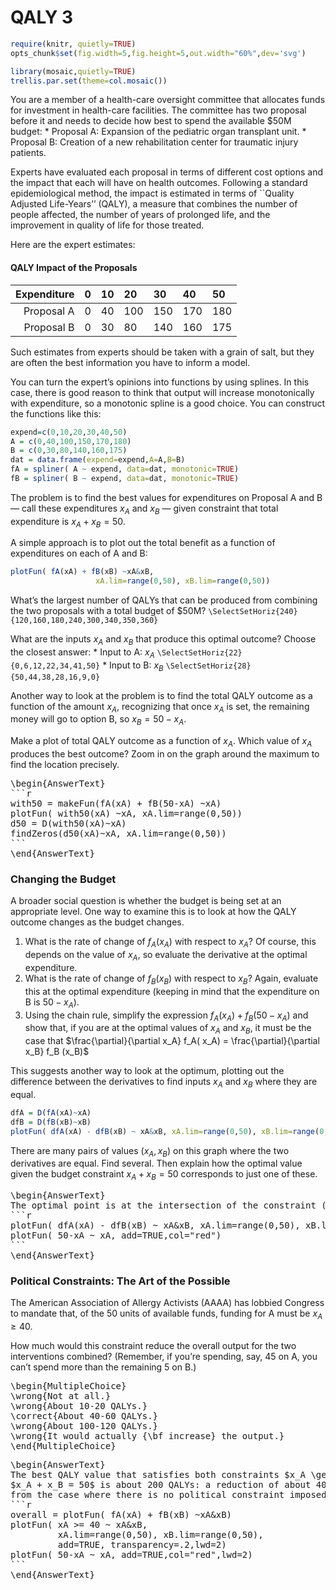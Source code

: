 QALY 3
========================================================

```r
require(knitr, quietly=TRUE)
opts_chunk$set(fig.width=5,fig.height=5,out.width="60%",dev='svg')
```

```r
library(mosaic,quietly=TRUE)
trellis.par.set(theme=col.mosaic())
```

<script src="https://ajax.googleapis.com/ajax/libs/jquery/1.7.1/jquery.min.js"></script>
<script src="../javascripts/main.js"></script>

You are a member of a health-care oversight committee that allocates funds for investment in health-care facilities.  The committee has two proposal before it and needs to decide how best to spend the available
\$50M budget:
*  Proposal A: Expansion of the pediatric organ transplant unit.
* Proposal B: Creation of a new rehabilitation center for traumatic injury patients.

Experts have evaluated each proposal in terms of different cost options and the impact that each will have on health outcomes. Following a standard epidemiological method, the impact is estimated in terms of ``Quality Adjusted Life-Years'' (QALY), a measure that combines the number of people affected, the number of years of prolonged life, and the improvement in quality of life for those treated.

Here are the expert estimates:

#### QALY Impact of the Proposals


Expenditure | 0 | 10 | 20 | 30 | 40 | 50
----------:|:--|:---|:----|:----|:----|:-----
Proposal A | 0 | 40 | 100 | 150 | 170 | 180
Proposal B | 0 | 30 | 80  | 140 | 160 | 175


Such estimates from experts should be taken with a grain of salt, but they are often the best information you have to inform a model.

You can turn the expert's opinions into functions by using splines. In this case, there is good reason to think that output will increase monotonically with expenditure, so a monotonic spline is a good choice.  You can construct the functions like this:

```r
expend=c(0,10,20,30,40,50)
A = c(0,40,100,150,170,180)
B = c(0,30,80,140,160,175)
dat = data.frame(expend=expend,A=A,B=B)
fA = spliner( A ~ expend, data=dat, monotonic=TRUE)
fB = spliner( B ~ expend, data=dat, monotonic=TRUE)
```

The problem is to find the best values for expenditures on Proposal A
and B  --- call these expenditures  $x_A$ and $x_B$ --- given
constraint that total expenditure is $x_A + x_B = 50$.

A simple approach is to plot out the total benefit as a function of expenditures on each of A and B:
```r
plotFun( fA(xA) + fB(xB) ~xA&xB, 
                   xA.lim=range(0,50), xB.lim=range(0,50))
```

What's the largest number of QALYs that can be produced from combining the two proposals with a total budget of \$50M? ```\SelectSetHoriz{240}{120,160,180,240,300,340,350,360}```


What are the inputs $x_A$ and $x_B$ that produce this optimal outcome?  Choose the closest answer:
* Input to A: $x_A$ ```\SelectSetHoriz{22}{0,6,12,22,34,41,50}```
* Input to B: $x_B$ ```\SelectSetHoriz{28}{50,44,38,28,16,9,0}```

Another way to look at the problem is to find the total QALY outcome as a function of the amount $x_A$, recognizing that once $x_A$ is set, the remaining money will go to option B, so $x_B = 50-x_A$.

Make a plot of total QALY outcome as a function of $x_A$.  Which value of $x_A$ produces the best outcome?  Zoom in on the graph around the maximum to find the location precisely.  

<pre>
\begin{AnswerText}
```r
with50 = makeFun(fA(xA) + fB(50-xA) ~xA)
plotFun( with50(xA) ~xA, xA.lim=range(0,50))
d50 = D(with50(xA)~xA)
findZeros(d50(xA)~xA, xA.lim=range(0,50))
```
\end{AnswerText}
</pre>

### Changing the Budget

A broader social question is whether the budget is being set at an appropriate level.  One way to examine this is to look at how the QALY outcome changes as the budget changes.

1. What is the rate of change of $f_A(x_A)$ with respect to $x_A$? Of course, this depends on the value of $x_A$, so evaluate the derivative at the optimal expenditure.
2. What is the rate of change of $f_B(x_B)$  with respect to $x_B$? Again, evaluate this at the optimal expenditure (keeping in mind that the expenditure on B is $50-x_A$).
3. Using the chain rule, simplify the expression $f_A(x_A) +f_B(50-x_A)$ and show that, if you are at the optimal values of $x_A$ and $x_B$, it must be the case that $\frac{\partial}{\partial  x_A} f_A( x_A) = \frac{\partial}{\partial x_B} f_B (x_B)$


This suggests another way to look at the optimum, plotting out the
difference between the derivatives to find inputs $x_A$ and $x_B$
where they are equal.

```r
dfA = D(fA(xA)~xA)
dfB = D(fB(xB)~xB)
plotFun( dfA(xA) - dfB(xB) ~ xA&xB, xA.lim=range(0,50), xB.lim=range(0,50))
```

There are many pairs of values $(x_A, x_B)$ on this graph where the two derivatives are equal.  Find several.  Then explain how the optimal value given the budget constraint $x_A + x_B = 50$ corresponds to just one of these.

<pre>
\begin{AnswerText}
The optimal point is at the intersection of the constraint (shown in red) and the set of points where the two derivatives are equal.
```r
plotFun( dfA(xA) - dfB(xB) ~ xA&xB, xA.lim=range(0,50), xB.lim=range(0,50))
plotFun( 50-xA ~ xA, add=TRUE,col="red")
```
\end{AnswerText}
</pre>

### Political Constraints: The Art of the Possible

The American Association of Allergy Activists (AAAA) has lobbied Congress to mandate that, of the 50 units of available funds,  funding for A must be  $x_A \geq 40$. 

How much would this constraint reduce the overall output for the two interventions combined? (Remember, if you're spending, say, 45 on A, you can't spend more than the remaining 5 on B.)
<pre>
\begin{MultipleChoice}
\wrong{Not at all.}
\wrong{About 10-20 QALYs.}
\correct{About 40-60 QALYs.}
\wrong{About 100-120 QALYs.}
\wrong{It would actually {\bf increase} the output.}
\end{MultipleChoice}
</pre>

<pre>
\begin{AnswerText}
The best QALY value that satisfies both constraints $x_A \geq 40$ and
$x_A + x_B = 50$ is about 200 QALYs: a reduction of about 40 QALYs
from the case where there is no political constraint imposed.
```r
overall = plotFun( fA(xA) + fB(xB) ~xA&xB)
plotFun( xA >= 40 ~ xA&xB, 
         xA.lim=range(0,50), xB.lim=range(0,50), 
         add=TRUE, transparency=.2,lwd=2)
plotFun( 50-xA ~ xA, add=TRUE,col="red",lwd=2)
```
\end{AnswerText}
</pre>